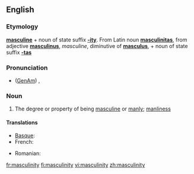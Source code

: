 ==English==

===Etymology===
'''[[masculine]]''' + noun of state suffix '''[[-ity]]'''.  From Latin noun '''[[masculinitas]]''', from adjective '''[[masculinus]]''', ''masculine'', diminutive of '''[[masculus]]''', + noun of state suffix '''[[-tas]]'''

===Pronunciation===
*([[GenAm]]) {{IPA|/ˌmæskjəˈlɪnɪti/}}, {{SAMPA|/%m{skj@"lInIti/}}

===Noun===
{{en-noun|masculinit|ies}}

#The degree or property of being [[masculine]] or [[manly]]; [[manliness]]

====Translations====
{{trans-top|degree or property of being masculine}}
* [[Basque]]: {{t-|eu|maskulinotasun|xs=Basque}}
* French: {{t+|fr|masculinité|f}}
{{trans-mid}}
* Romanian: {{t-|ro|masculinitate|f}}
{{trans-bot}}

[[fr:masculinity]]
[[fi:masculinity]]
[[vi:masculinity]]
[[zh:masculinity]]